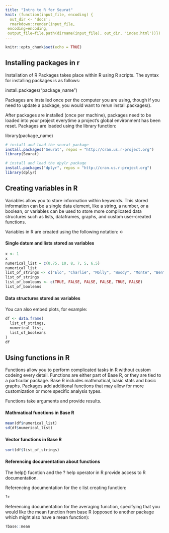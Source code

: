 ```yaml
---
title: "Intro to R for Seurat"
knit: (function(input_file, encoding) {
  out_dir <- 'docs';
  rmarkdown::render(input_file,
 encoding=encoding,
 output_file=file.path(dirname(input_file), out_dir, 'index.html'))})
---
```


```r
knitr::opts_chunk$set(echo = TRUE)
```

## Installing packages in r

Installation of R Packages takes place within R using R scripts. The syntax for installing packages is as follows:

  install.packages("package_name")

Packages are installed once per the computer you are using, though if you need to update a package, you would want to rerun install.packages().

After packages are installed (once per machine), packages need to be loaded into your project everytime a project's global environment has been reset. Packages are loaded using the library function:

  library(package_name)

```r
# install and load the seurat package
install.packages('Seurat', repos = "http://cran.us.r-project.org")
library(Seurat)

# install and load the dpylr package
install.packages("dplyr", repos = "http://cran.us.r-project.org")
library(dplyr)
```

## Creating variables in R

Variables allow you to store information within keywords. This stored information can be a single data element, like a string, a number, or a boolean, or variables can be used to store more complicated data structures such as lists, dataframes, graphs, and custom user-created functions. 

Variables in R are created using the following notation: <-

#### Single datum and lists stored as variables
```r
x <- 1
x
numerical_list = c(0.75, 10, 8, 7, 5, 6.5)
numerical_list
list_of_strings <- c("Elo", "Charlie", "Molly", "Woody", "Monte", "Ben")
list_of_strings
list_of_booleans <- c(TRUE, FALSE, FALSE, FALSE, TRUE, FALSE)
list_of_booleans
```

#### Data structures stored as variables

You can also embed plots, for example:

```r
df <- data.frame(
  list_of_strings,
  numerical_list,
  list_of_booleans
)
df
```

## Using functions in R

Functions allow you to perform complicated tasks in R without custom codeing every detail. Functions are either part of Base R, or they are tied to a particular package. Base R includes mathmatical, basic stats and basic graphs. Packages add additional functions that may allow for more customization or more specific analysis types.   

Functions take arguments and provide results.

#### Mathmatical functions in Base R
```r
mean(df$numerical_list)
sd(df$numerical_list)
```

#### Vector functions in Base R
```r
sort(df$list_of_strings)
```
#### Referencing documentation about functions

The help() fucntion and the ? help operator in R provide access to R documentation. 

Referencing documentation for the c list creating function:

```r
?c
```

Referencing documentation for the averaging function, specifying that you would like the mean function from base R (opposed to another package which might also have a mean function):

```r
?base::mean
```

## 